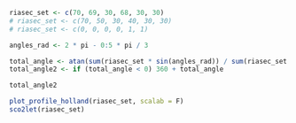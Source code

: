 
```r
riasec_set <- c(70, 69, 30, 68, 30, 30)
# riasec_set <- c(70, 50, 30, 40, 30, 30)
# riasec_set <- c(0, 0, 0, 0, 1, 1)

angles_rad <- 2 * pi - 0:5 * pi / 3

total_angle <- atan(sum(riasec_set * sin(angles_rad)) / sum(riasec_set * cos(angles_rad))) * 180 / pi
total_angle2 <- if (total_angle < 0) 360 + total_angle

total_angle2

plot_profile_holland(riasec_set, scalab = F)
sco2let(riasec_set)
```

